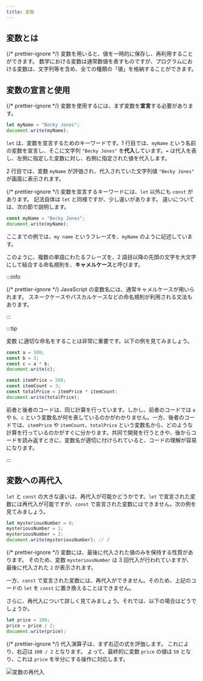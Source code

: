 ```yaml
---
title: 変数
---
```


## <Term>変数</Term>とは

{/* prettier-ignore */}
<Term>変数</Term>を用いると、<Term>値</Term>を一時的に保存し、再利用することができます。
数学における変数は通常数値を表すものですが、プログラムにおける<Term>変数</Term>は、<Term>文字列</Term>等を含め、全ての種類の「<Term>値</Term>」を格納することができます。

## <Term>変数</Term>の<Term>宣言</Term>と使用

{/* prettier-ignore */}
<Term>変数</Term>を使用するには、まず<Term>変数</Term>を<Term>**宣言**</Term>する必要があります。

```javascript title="script.js"
let myName = "Becky Jones";
document.write(myName);
```

`let` は、<Term>変数</Term>を<Term>宣言</Term>するためのキーワードです。1 行目では、`myName` という名前の<Term>変数</Term>を<Term>宣言</Term>し、そこに文字列 `"Becky Jones"` を<Term>**代入**</Term>しています。`=` は<Term>代入</Term>を表し、左側に指定した<Term>変数</Term>に対し、右側に指定された<Term>値</Term>を<Term>代入</Term>します。

2 行目では、<Term>変数</Term> `myName` が<Term>評価</Term>され、<Term>代入</Term>されていた<Term>文字列</Term><Term>値</Term> `"Becky Jones"` が画面に表示されます。

{/* prettier-ignore */}
<Term>変数</Term>を<Term>宣言</Term>するキーワードには、`let` 以外にも `const` があります。
記法自体は `let` と同様ですが、少し違いがあります。
違いについては、次の節で説明します。

```javascript title="script.js"
const myName = "Becky Jones";
document.write(myName);
```

ここまでの例では、`my name` というフレーズを、`myName` のように記述しています。

このように、複数の単語にわたるフレーズを、2 語目以降の先頭の文字を大文字にして結合する命名規則を、<Term>**キャメルケース**</Term>と呼びます。

:::info

{/* prettier-ignore */}
<Term>JavaScript</Term> の<Term>変数</Term>名には、通常<Term>キャメルケース</Term>が用いられます。
<Term>スネークケース</Term>や<Term>パスカルケース</Term>などの命名規則が利用される文法もあります。

:::

:::tip

<Term>変数</Term>
に適切な命名をすることは非常に重要です。以下の例を見てみましょう。

```javascript
const a = 500;
const b = 3;
const c = a * b;
document.write(c);
```

```javascript
const itemPrice = 500;
const itemCount = 3;
const totalPrice = itemPrice * itemCount;
document.write(totalPrice);
```

前者と後者のコードは、同じ計算を行っています。しかし、前者のコードでは `a` や `b`、`c` という変数名が何を表しているのかがわかりません。一方、後者のコードでは、`itemPrice` や `itemCount`、`totalPrice` という変数名から、どのような計算を行っているのかがすぐに分かります。共同で開発を行うときや、後からコードを読み返すときに、変数名が適切に付けられていると、コードの理解が容易になります。

:::

## <Term>変数</Term>への再<Term>代入</Term>

`let` と `const` の大きな違いは、再<Term>代入</Term>が可能かどうかです。`let` で<Term>宣言</Term>された<Term>変数</Term>には再<Term>代入</Term>が可能ですが、`const` で<Term>宣言</Term>された<Term>変数</Term>にはできません。次の例を見てみましょう。

```javascript title="script.js"
let mysteriousNumber = 0;
mysteriousNumber = 1;
mysteriousNumber = 2;
document.write(mysteriousNumber); // 2
```

{/* prettier-ignore */}
<Term>変数</Term>には、最後に<Term>代入</Term>された<Term>値</Term>のみを保持する性質があります。
そのため、<Term>変数</Term> `mysteriousNumber` は 3 回<Term>代入</Term>が行われていますが、最後に<Term>代入</Term>された `2` が表示されます。

一方、`const` で<Term>宣言</Term>された<Term>変数</Term>には、再<Term>代入</Term>ができません。そのため、上記のコードの `let` を `const` に置き換えることはできません。

さらに、再<Term>代入</Term>について詳しく見てみましょう。それでは、以下の場合はどうでしょうか。

```javascript title="script.js"
let price = 100;
price = price / 2;
document.write(price);
```

<ViewSource url={import.meta.url} path="_samples/compound-assignment" />

{/* prettier-ignore */}
<Term>代入</Term><Term>演算子</Term>は、まず右辺の<Term>式</Term>を<Term>評価</Term>します。
これにより、右辺は `100 / 2` となります。
よって、最終的に<Term>変数</Term> `price` の<Term>値</Term>は `50` となり、これは `price` を半分にする操作に対応します。

![変数の再代入](./reassignment-evaluation.png)
